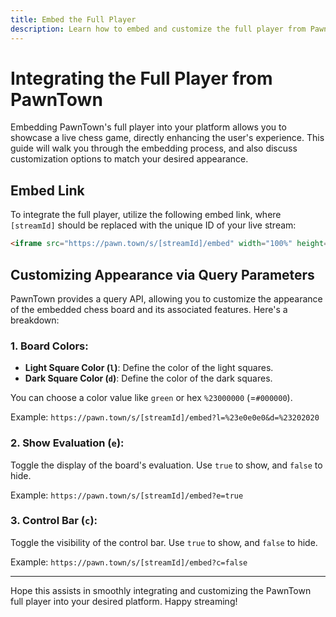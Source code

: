 ```yaml
---
title: Embed the Full Player
description: Learn how to embed and customize the full player from PawnTown on your website.
---
```


# Integrating the Full Player from PawnTown

Embedding PawnTown's full player into your platform allows you to showcase a live chess game, directly enhancing the user's experience. This guide will walk you through the embedding process, and also discuss customization options to match your desired appearance.

## Embed Link

To integrate the full player, utilize the following embed link, where `[streamId]` should be replaced with the unique ID of your live stream:

```html
<iframe src="https://pawn.town/s/[streamId]/embed" width="100%" height="600" frameborder="0" scrolling="no"></iframe>
```

## Customizing Appearance via Query Parameters

PawnTown provides a query API, allowing you to customize the appearance of the embedded chess board and its associated features. Here's a breakdown:

### 1. Board Colors:

- **Light Square Color (`l`)**: Define the color of the light squares.
- **Dark Square Color (`d`)**: Define the color of the dark squares.

You can choose a color value like `green` or hex `%23000000` (=`#000000`).

Example: `https://pawn.town/s/[streamId]/embed?l=%23e0e0e0&d=%23202020`

### 2. Show Evaluation (`e`):

Toggle the display of the board's evaluation. Use `true` to show, and `false` to hide.

Example: `https://pawn.town/s/[streamId]/embed?e=true`

### 3. Control Bar (`c`):

Toggle the visibility of the control bar. Use `true` to show, and `false` to hide.

Example: `https://pawn.town/s/[streamId]/embed?c=false`

---

Hope this assists in smoothly integrating and customizing the PawnTown full player into your desired platform. Happy streaming!
